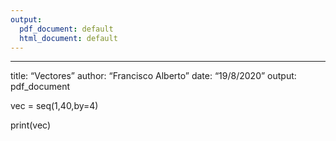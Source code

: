 ```yaml
---
output:
  pdf_document: default
  html_document: default
---
```

---
title: "Vectores"
author: "Francisco Alberto"
date: "19/8/2020"
output: pdf_document

vec = seq(1,40,by=4)

print(vec)
